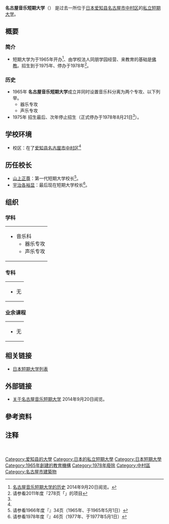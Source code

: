 {{大学(日本) 
| 国=日本
| 大学名=名古屋音乐短期大学
| ふりがな=なごやおんがくたんきだいがく
| 英称=
| 画像=
| 图像大小=
| 画像説明=
| 大学设置年=1965年
| 创立年=1965年
| 学校种別=私立
| 设置者=学校法人同朋学园
| 本部所在地=[[爱知县|爱知县]][[名古屋市|名古屋市]][[中村区|中村区]]稻叶地町7-1<ref group="注" name="本部所在地">现在[[名古屋音乐大学|名古屋音乐大学]]所在地。</ref>
| キャンパス={{JPN}}<br />[[爱知县|爱知县]][[名古屋市|名古屋市]][[中村区|中村区]]<ref group="注" name="本部所在地"/>
| 学部=音乐科<br>　器乐专攻<br>　声乐专攻
| 研究科=
| 大学の略称=
| 网站=http://www.meion.ac.jp/guidance/timeline.html
}}
{{Portal|大學|Nuvola apps file-manager.png}}
'''名古屋音乐短期大学'''（{{jpn|j=名古屋音楽短期大学|hg=なごやおんがくたんきだいがく|rm=Nagoya Ongaku Tanki Daigaku|f=t}}）<!--，简称'''**短'''（**たん）<ref name="简称">[http://www.** **短期大学博客]{{ja}}20**年**月**日阅览。</ref>，-->是过去一所位于[[日本|日本]][[爱知县|爱知县]][[名古屋市|名古屋市]][[中村区|中村区]]的[[私立大學|私立]][[短期大学|短期大学]]。
== 概要 ==
=== 简介 ===
* 短期大学为于1965年开办<ref name="短期大学的历史">[http://www.meion.ac.jp/guidance/timeline.html 名古屋音乐短期大学的历史] {{Wayback|url=http://www.meion.ac.jp/guidance/timeline.html |date=20201019081912 }}{{ja}}2014年9月20日阅览。</ref>、由学校法人同朋学园经营、来教育的基础是[[佛教|佛教]]。招生到于1975年、停办于1978年<ref name="全国短期大学高等専门学校一覧2011">请参看2011年度『{{tsl|ja|全国短期大学高等専門学校一覧|}}278页「{{lang|ja|名古屋音乐短期大学}}」的项目{{ja}}</ref>。
=== 历史 ===
* 1965年 '''名古屋音乐短期大学'''成立并同时设置音乐科分离为两个专攻、以下列举。
** 器乐专攻
** 声乐专攻
* 1975年 招生最后、次年停止招生（正式停办于1978年8月21日<ref name="全国短期大学高等専门学校一覧2011"/>）。
<!--=== 宪章 ===
* 请参看[http://www.** **短期大学部的标志] {{ja}} 20**年*月**日阅览。
=== 教育与研究===
**-->
== 学校环境==
* 校区：在了[[爱知县|爱知县]][[名古屋市|名古屋市]][[中村区|中村区]]<ref group="注" name="本部所在地"/>
== 历任校长 ==
* [[山上正尊|山上正尊]]：第一代短期大学校长<ref name="全国学校総覧1966">请参看1966年度『{{tsl|ja|全国短期大学一覧|日本短期大学一览}}』34页（1965年、于1965年5月1日）{{ja}}</ref>。
* [[宇治各裕显|宇治各裕显]]：最后现在短期大学校长<ref name="全国学校総覧1978">请参看1978年度『{{tsl|ja|全国学校総覧|}}』46页（1977年、于1977年5月1日）{{ja}}</ref>。
<!--== 著名人和有关人员 ==
* [[**|**]]：-->
== 组织 ==
=== 学科 ===
{| style="width: 100%;"
| 
* 音乐科
** 器乐专攻
** 声乐专攻

|}
=== 专科 ===
{| style="width: 100%;"|
| 
* 无
|}
=== 业余课程 ===
{| style="width: 100%;"|
| 
* 无
|}
<!--=== 附属学校 ===
{| style="width: 100%;"
* 
|}
=== 附属机关 ===
{| style="width: 100%;"
|
*
|}
== 知名校友 ==
* [[**|**]]：-->
== 相关链接 ==
* [[日本短期大学列表|日本短期大学列表]]
== 外部链接 ==
{{commons category|Nagoya Junior College of Music}}
* [http://www.meion.ac.jp/guidance/timeline.html 关于名古屋音乐短期大学] {{Wayback|url=http://www.meion.ac.jp/guidance/timeline.html |date=20201019081912 }}{{ja}}2014年9月20日阅览。
== 參考资料 ==
{{reflist}}
== 注释 ==
{{reflist|group="注"}}　

[[Category:爱知县的大學|Category:爱知县的大學]]
[[Category:日本的私立短期大學|Category:日本的私立短期大學]]
[[Category:日本短期大學|Category:日本短期大學]]
[[Category:1965年創建的教育機構|Category:1965年創建的教育機構]]
[[Category:1978年廢除|Category:1978年廢除]]
[[Category:中村區|Category:中村區]]
[[Category:名古屋市建築物|Category:名古屋市建築物]]